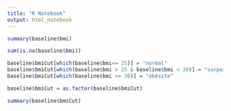 ```yaml
---
title: "R Notebook"
output: html_notebook
---
```


```r
summary(baseline$bmi)
```

```r
sum(is.na(baseline$bmi))
```

```r
baseline$bmiCut[which(baseline$bmi<= 25)] = "normal"
baseline$bmiCut[which(baseline$bmi > 25 & baseline$bmi < 30)] = "surpoids"
baseline$bmiCut[which(baseline$bmi >= 30)] = "obésite"
```

```r
baseline$bmiCut = as.factor(baseline$bmiCut)
```
```r
summary(baseline$bmiCut)
```


